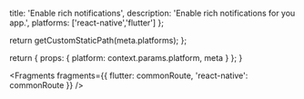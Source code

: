                   
  title: 'Enable rich notifications',
  description: 'Enable rich notifications for you app.',
  platforms: ['react-native','flutter']
};

  return getCustomStaticPath(meta.platforms);
};

  return {
    props: {
      platform: context.params.platform,
      meta
    }
  };
}
          



<Fragments fragments={{ flutter: commonRoute, 'react-native': commonRoute }} />
